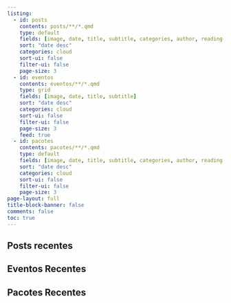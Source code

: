 ```yaml
---
listing:
  - id: posts
    contents: posts/**/*.qmd
    type: default
    fields: [image, date, title, subtitle, categories, author, reading-time]
    sort: "date desc"
    categories: cloud
    sort-ui: false
    filter-ui: false
    page-size: 3
  - id: eventos
    contents: eventos/**/*.qmd
    type: grid
    fields: [image, date, title, subtitle]
    sort: "date desc"
    categories: cloud
    sort-ui: false
    filter-ui: false
    page-size: 3  
    feed: true
  - id: pacotes
    contents: pacotes/**/*.qmd
    type: default
    fields: [image, date, title, subtitle, categories, author, reading-time]
    sort: "date desc"
    categories: cloud
    sort-ui: false
    filter-ui: false
    page-size: 3 
page-layout: full
title-block-banner: false
comments: false
toc: true
---
```


## Posts recentes

::: {#posts}
:::

## Eventos Recentes

::: {#eventos}
:::

## Pacotes Recentes

::: {#pacotes}
:::
